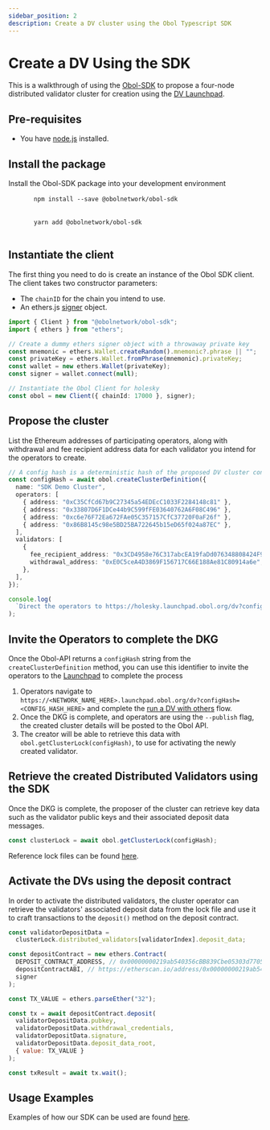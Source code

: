 ```yaml
---
sidebar_position: 2
description: Create a DV cluster using the Obol Typescript SDK
---
```



# Create a DV Using the SDK

This is a walkthrough of using the [Obol-SDK](https://www.npmjs.com/package/@obolnetwork/obol-sdk) to propose a four-node distributed validator cluster for creation using the [DV Launchpad](../../learn/intro/launchpad.md).

## Pre-requisites

- You have [node.js](https://nodejs.org/en) installed.

## Install the package

Install the Obol-SDK package into your development environment

<Tabs groupId="install-sdk">
  <TabItem value="npm" label="NPM" default>
    <pre>
      <code>npm install --save @obolnetwork/obol-sdk</code>
    </pre>
  </TabItem>
  <TabItem value="yarn" label="Yarn">
    <pre>
      <code>yarn add @obolnetwork/obol-sdk</code>
    </pre>
  </TabItem>
</Tabs>

## Instantiate the client

The first thing you need to do is create an instance of the Obol SDK client. The client takes two constructor parameters:

- The `chainID` for the chain you intend to use.
- An ethers.js [signer](https://docs.ethers.org/v6/api/providers/#Signer-signTypedData) object.

```ts
import { Client } from "@obolnetwork/obol-sdk";
import { ethers } from "ethers";

// Create a dummy ethers signer object with a throwaway private key
const mnemonic = ethers.Wallet.createRandom().mnemonic?.phrase || "";
const privateKey = ethers.Wallet.fromPhrase(mnemonic).privateKey;
const wallet = new ethers.Wallet(privateKey);
const signer = wallet.connect(null);

// Instantiate the Obol Client for holesky
const obol = new Client({ chainId: 17000 }, signer);
```

## Propose the cluster

List the Ethereum addresses of participating operators, along with withdrawal and fee recipient address data for each validator you intend for the operators to create.

```ts
// A config hash is a deterministic hash of the proposed DV cluster configuration
const configHash = await obol.createClusterDefinition({
  name: "SDK Demo Cluster",
  operators: [
    { address: "0xC35CfCd67b9C27345a54EDEcC1033F2284148c81" },
    { address: "0x33807D6F1DCe44b9C599fFE03640762A6F08C496" },
    { address: "0xc6e76F72Ea672FAe05C357157CfC37720F0aF26f" },
    { address: "0x86B8145c98e5BD25BA722645b15eD65f024a87EC" },
  ],
  validators: [
    {
      fee_recipient_address: "0x3CD4958e76C317abcEA19faDd076348808424F99",
      withdrawal_address: "0xE0C5ceA4D3869F156717C66E188Ae81C80914a6e",
    },
  ],
});

console.log(
  `Direct the operators to https://holesky.launchpad.obol.org/dv?configHash=${configHash} to complete the key generation process`
);
```

## Invite the Operators to complete the DKG

Once the Obol-API returns a `configHash` string from the `createClusterDefinition` method, you can use this identifier to invite the operators to the [Launchpad](../../learn/intro/launchpad.md) to complete the process

1. Operators navigate to `https://<NETWORK_NAME_HERE>.launchpad.obol.org/dv?configHash=<CONFIG_HASH_HERE>` and complete the [run a DV with others](../../run/start/quickstart_group.mdx) flow.
1. Once the DKG is complete, and operators are using the `--publish` flag, the created cluster details will be posted to the Obol API.
1. The creator will be able to retrieve this data with `obol.getClusterLock(configHash)`, to use for activating the newly created validator.

## Retrieve the created Distributed Validators using the SDK

Once the DKG is complete, the proposer of the cluster can retrieve key data such as the validator public keys and their associated deposit data messages.

```js
const clusterLock = await obol.getClusterLock(configHash);
```

Reference lock files can be found [here](https://github.com/ObolNetwork/charon/tree/main/cluster/testdata).

## Activate the DVs using the deposit contract

In order to activate the distributed validators, the cluster operator can retrieve the validators' associated deposit data from the lock file and use it to craft transactions to the `deposit()` method on the deposit contract.

```js
const validatorDepositData =
  clusterLock.distributed_validators[validatorIndex].deposit_data;

const depositContract = new ethers.Contract(
  DEPOSIT_CONTRACT_ADDRESS, // 0x00000000219ab540356cBB839Cbe05303d7705Fa for Mainnet, 0xff50ed3d0ec03aC01D4C79aAd74928BFF48a7b2b for Goerli
  depositContractABI, // https://etherscan.io/address/0x00000000219ab540356cBB839Cbe05303d7705Fa#code for Mainnet, and replace the address for Goerli
  signer
);

const TX_VALUE = ethers.parseEther("32");

const tx = await depositContract.deposit(
  validatorDepositData.pubkey,
  validatorDepositData.withdrawal_credentials,
  validatorDepositData.signature,
  validatorDepositData.deposit_data_root,
  { value: TX_VALUE }
);

const txResult = await tx.wait();
```

## Usage Examples

Examples of how our SDK can be used are found [here](https://github.com/ObolNetwork/obol-sdk-examples).
